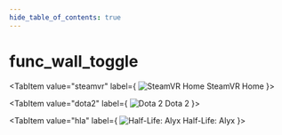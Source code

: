 ```yaml
---
hide_table_of_contents: true
---
```


<!---
!!!!!!
THIS PAGE IS AUTOGENERATED FROM GAME FGD DEFINITIONS!
DO NOT EDIT MANUALLY!
!!!!!!

In order to make edits, you can make an annotation file in /fgd_dump_overrides
-->


# func_wall_toggle



<Tabs queryString="game">
    
<TabItem value="steamvr" label={
    <span>
        <img src={steamvrIcon} alt="SteamVR Home" className="tab-icon" />
        SteamVR Home
    </span>
    }>
    <STEAMVRPage />
</TabItem>

<TabItem value="dota2" label={
    <span>
        <img src={dota2Icon} alt="Dota 2" className="tab-icon" />
        Dota 2
    </span>
    }>
    <DOTA2Page />
</TabItem>

<TabItem value="hla" label={
    <span>
        <img src={hlaIcon} alt="Half-Life: Alyx" className="tab-icon" />
        Half-Life: Alyx
    </span>
    }>
    <HLAPage />
</TabItem>

</Tabs>
